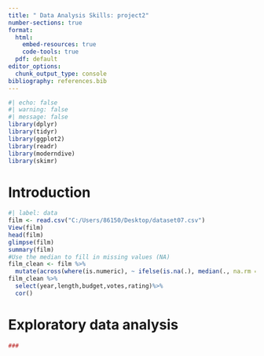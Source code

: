 ```yaml
---
title: " Data Analysis Skills: project2"
number-sections: true
format: 
  html:
    embed-resources: true
    code-tools: true
  pdf: default
editor_options: 
  chunk_output_type: console
bibliography: references.bib
---
```


```r
#| echo: false
#| warning: false
#| message: false
library(dplyr)
library(tidyr)
library(ggplot2)
library(readr)
library(moderndive)
library(skimr)
```

# Introduction

```r
#| label: data
film <- read.csv("C:/Users/86150/Desktop/dataset07.csv")
View(film)
head(film)
glimpse(film)
summary(film)
#Use the median to fill in missing values (NA) 
film_clean <- film %>%
  mutate(across(where(is.numeric), ~ ifelse(is.na(.), median(., na.rm = TRUE), .)))
film_clean %>%
  select(year,length,budget,votes,rating)%>%
  cor()
```

# Exploratory data analysis {#sec-eda}

```r
###

```

